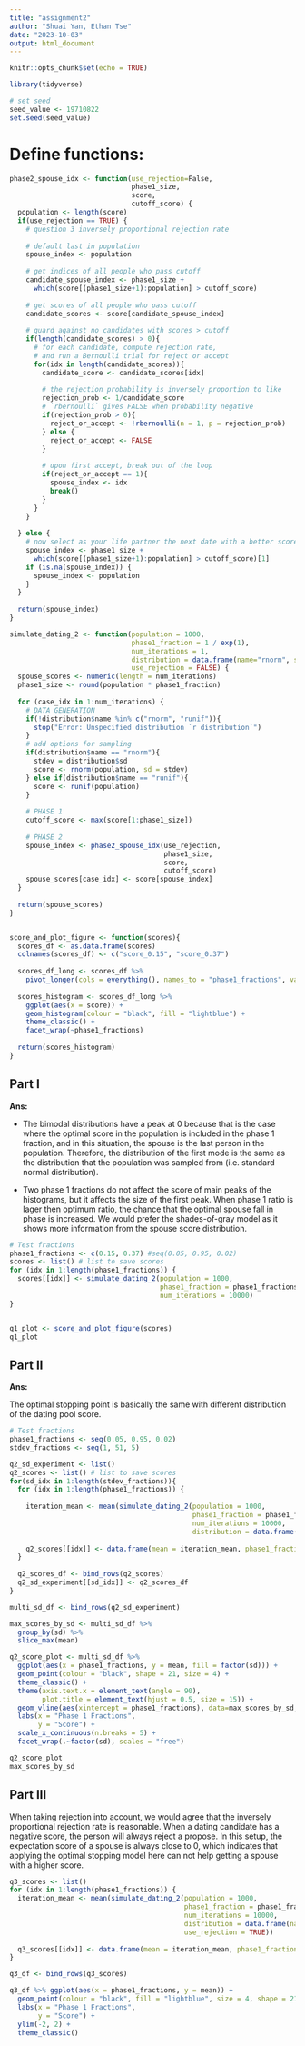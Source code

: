 ```yaml
---
title: "assignment2"
author: "Shuai Yan, Ethan Tse"
date: "2023-10-03"
output: html_document
---
```


```r
knitr::opts_chunk$set(echo = TRUE)
```

```r
library(tidyverse)

# set seed
seed_value <- 19710822
set.seed(seed_value)
```

# Define functions:

```r
phase2_spouse_idx <- function(use_rejection=False,
                              phase1_size,
                              score,
                              cutoff_score) {
  population <- length(score)
  if(use_rejection == TRUE) { 
    # question 3 inversely proportional rejection rate 
    
    # default last in population
    spouse_index <- population
    
    # get indices of all people who pass cutoff
    candidate_spouse_index <- phase1_size +
      which(score[(phase1_size+1):population] > cutoff_score)
    
    # get scores of all people who pass cutoff
    candidate_scores <- score[candidate_spouse_index]
    
    # guard against no candidates with scores > cutoff
    if(length(candidate_scores) > 0){
      # for each candidate, compute rejection rate,
      # and run a Bernoulli trial for reject or accept
      for(idx in length(candidate_scores)){
        candidate_score <- candidate_scores[idx]
        
        # the rejection probability is inversely proportion to like
        rejection_prob <- 1/candidate_score
        # `rbernoulli` gives FALSE when probability negative
        if(rejection_prob > 0){
          reject_or_accept <- !rbernoulli(n = 1, p = rejection_prob)
        } else {
          reject_or_accept <- FALSE
        }
        
        # upon first accept, break out of the loop
        if(reject_or_accept == 1){
          spouse_index <- idx
          break()
        }
      }
    }
    
  } else {
    # now select as your life partner the next date with a better score
    spouse_index <- phase1_size +
      which(score[(phase1_size+1):population] > cutoff_score)[1]
    if (is.na(spouse_index)) {
      spouse_index <- population
    }
  }
  
  return(spouse_index)
}

simulate_dating_2 <- function(population = 1000,
                              phase1_fraction = 1 / exp(1),
                              num_iterations = 1, 
                              distribution = data.frame(name="rnorm", sd=1),
                              use_rejection = FALSE) {
  spouse_scores <- numeric(length = num_iterations)
  phase1_size <- round(population * phase1_fraction)
  
  for (case_idx in 1:num_iterations) {
    # DATA GENERATION
    if(!distribution$name %in% c("rnorm", "runif")){
      stop("Error: Unspecified distribution `r distribution`")
    }
    # add options for sampling
    if(distribution$name == "rnorm"){
      stdev = distribution$sd
      score <- rnorm(population, sd = stdev)
    } else if(distribution$name == "runif"){
      score <- runif(population)
    } 
    
    # PHASE 1
    cutoff_score <- max(score[1:phase1_size])
    
    # PHASE 2
    spouse_index <- phase2_spouse_idx(use_rejection,
                                      phase1_size,
                                      score,
                                      cutoff_score)
    spouse_scores[case_idx] <- score[spouse_index]
  }
  
  return(spouse_scores)
}


score_and_plot_figure <- function(scores){
  scores_df <- as.data.frame(scores) 
  colnames(scores_df) <- c("score_0.15", "score_0.37")
  
  scores_df_long <- scores_df %>% 
    pivot_longer(cols = everything(), names_to = "phase1_fractions", values_to = "score")
  
  scores_histogram <- scores_df_long %>% 
    ggplot(aes(x = score)) + 
    geom_histogram(colour = "black", fill = "lightblue") + 
    theme_classic() + 
    facet_wrap(~phase1_fractions)
  
  return(scores_histogram)
}

```




## Part I

__Ans:__ 

+ The bimodal distributions have a peak at 0 because that is the case where the optimal score in the population is included in the phase 1 fraction, and in this situation, the spouse is the last person in the population. Therefore, the distribution of the first mode is the same as the distribution that the population was sampled from (i.e. standard normal distribution).

+ Two phase 1 fractions do not affect the score of main peaks of the histograms, but it affects the size of the first peak. When phase 1 ratio is lager then optimum ratio, the chance that the optimal spouse fall in phase is increased. We would prefer the shades-of-gray model as it shows more information from the spouse score distribution.


```r
# Test fractions
phase1_fractions <- c(0.15, 0.37) #seq(0.05, 0.95, 0.02)
scores <- list() # list to save scores 
for (idx in 1:length(phase1_fractions)) {
  scores[[idx]] <- simulate_dating_2(population = 1000,
                                     phase1_fraction = phase1_fractions[idx],
                                     num_iterations = 10000)
}


q1_plot <- score_and_plot_figure(scores)
q1_plot
```

## Part II

__Ans:__

The optimal stopping point is basically the same with different distribution of the dating pool score.

```r
# Test fractions
phase1_fractions <- seq(0.05, 0.95, 0.02)
stdev_fractions <- seq(1, 51, 5)

q2_sd_experiment <- list()
q2_scores <- list() # list to save scores 
for(sd_idx in 1:length(stdev_fractions)){
  for (idx in 1:length(phase1_fractions)) {
    
    iteration_mean <- mean(simulate_dating_2(population = 1000,
                                             phase1_fraction = phase1_fractions[idx],
                                             num_iterations = 10000, 
                                             distribution = data.frame(name="rnorm", sd=stdev_fractions[sd_idx])))
    
    q2_scores[[idx]] <- data.frame(mean = iteration_mean, phase1_fractions = phase1_fractions[idx], sd = stdev_fractions[sd_idx])
  }
  
  q2_scores_df <- bind_rows(q2_scores)
  q2_sd_experiment[[sd_idx]] <- q2_scores_df
}

multi_sd_df <- bind_rows(q2_sd_experiment)

max_scores_by_sd <- multi_sd_df %>% 
  group_by(sd) %>% 
  slice_max(mean)

q2_score_plot <- multi_sd_df %>% 
  ggplot(aes(x = phase1_fractions, y = mean, fill = factor(sd))) + 
  geom_point(colour = "black", shape = 21, size = 4) + 
  theme_classic() + 
  theme(axis.text.x = element_text(angle = 90), 
        plot.title = element_text(hjust = 0.5, size = 15)) + 
  geom_vline(aes(xintercept = phase1_fractions), data=max_scores_by_sd, colour = "red", linetype = "dashed") +
  labs(x = "Phase 1 Fractions", 
       y = "Score") + 
  scale_x_continuous(n.breaks = 5) + 
  facet_wrap(.~factor(sd), scales = "free")

q2_score_plot
max_scores_by_sd

```

## Part III

When taking rejection into account, we would agree that the inversely proportional rejection rate is reasonable. When a dating candidate has a negative score, the person will always reject a propose. In this setup, the expectation score of a spouse is always close to 0, which indicates that applying the optimal stopping model here can not help getting a spouse with a higher score.

```r

q3_scores <- list()
for (idx in 1:length(phase1_fractions)) {
  iteration_mean <- mean(simulate_dating_2(population = 1000,
                                           phase1_fraction = phase1_fractions[idx],
                                           num_iterations = 10000, 
                                           distribution = data.frame(name="rnorm", sd=1), 
                                           use_rejection = TRUE))
  
  q3_scores[[idx]] <- data.frame(mean = iteration_mean, phase1_fractions = phase1_fractions[idx])
}

q3_df <- bind_rows(q3_scores)

q3_df %>% ggplot(aes(x = phase1_fractions, y = mean)) + 
  geom_point(colour = "black", fill = "lightblue", size = 4, shape = 21) +
  labs(x = "Phase 1 Fractions", 
       y = "Score") + 
  ylim(-2, 2) + 
  theme_classic()
```